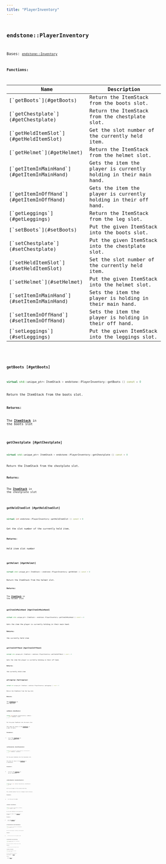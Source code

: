 ```yaml
---
title: "PlayerInventory"
---
```


## <code className="doc-symbol doc-symbol-class"/> endstone::PlayerInventory

Bases: [`endstone::Inventory`](classendstone_1_1_inventory.md)
















**Functions:**

<table>
<thead>
   <tr>
      <th>Name</th>
      <th>Description</th>
   </tr>
</thead>
<tbody>
<tr key="classendstone_1_1_player_inventory_1adee7ce6d4f195755d45b2b69e62a3817">
    <td>[`getBoots`](#getBoots)</td>
    <td>Return the ItemStack from the boots slot.</td>
</tr>
<tr key="classendstone_1_1_player_inventory_1ab86d60990578106d6482ffcebceb7af8">
    <td>[`getChestplate`](#getChestplate)</td>
    <td>Return the ItemStack from the chestplate slot.</td>
</tr>
<tr key="classendstone_1_1_player_inventory_1a6e1e5493b9a488e34b9cd16ff3767841">
    <td>[`getHeldItemSlot`](#getHeldItemSlot)</td>
    <td>Get the slot number of the currently held item.</td>
</tr>
<tr key="classendstone_1_1_player_inventory_1a5d8aed04054ac15ff23520de1bd12bd3">
    <td>[`getHelmet`](#getHelmet)</td>
    <td>Return the ItemStack from the helmet slot.</td>
</tr>
<tr key="classendstone_1_1_player_inventory_1a99872b670e9b45c92c6527f872edefdb">
    <td>[`getItemInMainHand`](#getItemInMainHand)</td>
    <td>Gets the item the player is currently holding in their main hand.</td>
</tr>
<tr key="classendstone_1_1_player_inventory_1a10ac6823a0e6dcf8435d61f9e06e7966">
    <td>[`getItemInOffHand`](#getItemInOffHand)</td>
    <td>Gets the item the player is currently holding in their off hand.</td>
</tr>
<tr key="classendstone_1_1_player_inventory_1ad3ae88bf84272b3b6cf4b9bb24e11c1f">
    <td>[`getLeggings`](#getLeggings)</td>
    <td>Return the ItemStack from the leg slot.</td>
</tr>
<tr key="classendstone_1_1_player_inventory_1a3d2a8c9ccdfe6e6d668a5c64305c0d44">
    <td>[`setBoots`](#setBoots)</td>
    <td>Put the given ItemStack into the boots slot.</td>
</tr>
<tr key="classendstone_1_1_player_inventory_1a50825fd18b6f9ec27b6043081edd39e7">
    <td>[`setChestplate`](#setChestplate)</td>
    <td>Put the given ItemStack into the chestplate slot.</td>
</tr>
<tr key="classendstone_1_1_player_inventory_1a0d7b635b4d5b4711a0c3f7bdd3f2e4e8">
    <td>[`setHeldItemSlot`](#setHeldItemSlot)</td>
    <td>Set the slot number of the currently held item.</td>
</tr>
<tr key="classendstone_1_1_player_inventory_1a811b329ef42ce228d737e4228aade626">
    <td>[`setHelmet`](#setHelmet)</td>
    <td>Put the given ItemStack into the helmet slot.</td>
</tr>
<tr key="classendstone_1_1_player_inventory_1a13913ac8928251b4078bc8b7599db44f">
    <td>[`setItemInMainHand`](#setItemInMainHand)</td>
    <td>Sets the item the player is holding in their main hand.</td>
</tr>
<tr key="classendstone_1_1_player_inventory_1a1b5365a4d2081279549a63a817ffd7fd">
    <td>[`setItemInOffHand`](#setItemInOffHand)</td>
    <td>Sets the item the player is holding in their off hand.</td>
</tr>
<tr key="classendstone_1_1_player_inventory_1a4ab9df3c892e7c8adfd7770ad6442bbb">
    <td>[`setLeggings`](#setLeggings)</td>
    <td>Put the given ItemStack into the leggings slot.</td>
</tr>
</tbody>
</table>

### <code className="doc-symbol doc-symbol-function"/> getBoots [#getBoots]

```cpp
virtual std::unique_ptr< ItemStack > endstone::PlayerInventory::getBoots () const = 0
```

Return the ItemStack from the boots slot.





**Returns:**

The [**ItemStack**](classendstone_1_1_item_stack.md) in the boots slot 





        
### <code className="doc-symbol doc-symbol-function"/> getChestplate [#getChestplate]

```cpp
virtual std::unique_ptr< ItemStack > endstone::PlayerInventory::getChestplate () const = 0
```

Return the ItemStack from the chestplate slot.





**Returns:**

The [**ItemStack**](classendstone_1_1_item_stack.md) in the chestplate slot 





        
### <code className="doc-symbol doc-symbol-function"/> getHeldItemSlot [#getHeldItemSlot]

```cpp
virtual int endstone::PlayerInventory::getHeldItemSlot () const = 0
```

Get the slot number of the currently held item.





**Returns:**

Held item slot number 





        
### <code className="doc-symbol doc-symbol-function"/> getHelmet [#getHelmet]

```cpp
virtual std::unique_ptr< ItemStack > endstone::PlayerInventory::getHelmet () const = 0
```

Return the ItemStack from the helmet slot.





**Returns:**

The [**ItemStack**](classendstone_1_1_item_stack.md) in the helmet slot 





        
### <code className="doc-symbol doc-symbol-function"/> getItemInMainHand [#getItemInMainHand]

```cpp
virtual std::unique_ptr< ItemStack > endstone::PlayerInventory::getItemInMainHand () const = 0
```

Gets the item the player is currently holding in their main hand.





**Returns:**

the currently held item 





        
### <code className="doc-symbol doc-symbol-function"/> getItemInOffHand [#getItemInOffHand]

```cpp
virtual std::unique_ptr< ItemStack > endstone::PlayerInventory::getItemInOffHand () const = 0
```

Gets the item the player is currently holding in their off hand.





**Returns:**

the currently held item 





        
### <code className="doc-symbol doc-symbol-function"/> getLeggings [#getLeggings]

```cpp
virtual std::unique_ptr< ItemStack > endstone::PlayerInventory::getLeggings () const = 0
```

Return the ItemStack from the leg slot.





**Returns:**

The [**ItemStack**](classendstone_1_1_item_stack.md) in the leg slot 





        
### <code className="doc-symbol doc-symbol-function"/> setBoots [#setBoots]

```cpp
virtual void endstone::PlayerInventory::setBoots (
    const ItemStack * boots
) = 0
```

Put the given ItemStack into the boots slot.



This does not check if the [**ItemStack**](classendstone_1_1_item_stack.md) is a pair of boots.




**Parameters:**


* `boots` The [**ItemStack**](classendstone_1_1_item_stack.md) to use as boots 




        
### <code className="doc-symbol doc-symbol-function"/> setChestplate [#setChestplate]

```cpp
virtual void endstone::PlayerInventory::setChestplate (
    const ItemStack * chestplate
) = 0
```

Put the given ItemStack into the chestplate slot.



This does not check if the [**ItemStack**](classendstone_1_1_item_stack.md) is a chestplate.




**Parameters:**


* `chestplate` The [**ItemStack**](classendstone_1_1_item_stack.md) to use as chestplate 




        
### <code className="doc-symbol doc-symbol-function"/> setHeldItemSlot [#setHeldItemSlot]

```cpp
virtual Result< void > endstone::PlayerInventory::setHeldItemSlot (
    int slot
) = 0
```

Set the slot number of the currently held item.



This validates whether the slot is between 0 and 8 inclusive.




**Parameters:**


* `slot` The new slot number 




        
### <code className="doc-symbol doc-symbol-function"/> setHelmet [#setHelmet]

```cpp
virtual void endstone::PlayerInventory::setHelmet (
    const ItemStack * helmet
) = 0
```

Put the given ItemStack into the helmet slot.



This does not check if the [**ItemStack**](classendstone_1_1_item_stack.md) is a helmet.




**Parameters:**


* `helmet` The [**ItemStack**](classendstone_1_1_item_stack.md) to use as helmet 




        
### <code className="doc-symbol doc-symbol-function"/> setItemInMainHand [#setItemInMainHand]

```cpp
virtual void endstone::PlayerInventory::setItemInMainHand (
    const ItemStack * item
) = 0
```

Sets the item the player is holding in their main hand.





**Parameters:**


* `item` The item to put into the player's hand 




        
### <code className="doc-symbol doc-symbol-function"/> setItemInOffHand [#setItemInOffHand]

```cpp
virtual void endstone::PlayerInventory::setItemInOffHand (
    const ItemStack * item
) = 0
```

Sets the item the player is holding in their off hand.





**Parameters:**


* `item` The item to put into the player's hand 




        
### <code className="doc-symbol doc-symbol-function"/> setLeggings [#setLeggings]

```cpp
virtual void endstone::PlayerInventory::setLeggings (
    const ItemStack * leggings
) = 0
```

Put the given ItemStack into the leggings slot.



This does not check if the [**ItemStack**](classendstone_1_1_item_stack.md) is a pair of leggings.




**Parameters:**


* `leggings` The [**ItemStack**](classendstone_1_1_item_stack.md) to use as leggings 




        